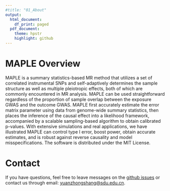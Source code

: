 ---
#title: "01_About"
output:
  html_document:
    df_print: paged
  pdf_document:
    theme: hpstr
    highlight: github
---
# MAPLE Overview

MAPLE is a summary statistics-based MR method that utilizes a set of correlated instrumental SNPs and self-adaptively determines the sample structure as well as multiple pleiotropic effects, both of which are commonly encountered in MR analysis. MAPLE can be used straightforward regardless of the proportion of sample overlap between the exposure GWAS and the outcome GWAS. MAPLE first accurately estimate the error matrix parameter using data from genome-wide summary statistics, then places the inference of the causal effect into a likelihood framework, accompanied by a scalable sampling-based algorithm to obtain calibrated p-values. With extensive simulations and real applications, we have illustrated MAPLE can control type I error, boost power, obtain accurate estimates, and is robust against reverse causality and model misspecifications. The software is distributed under the MIT License.

# Contact

If you have questions, feel free to leave messages on the [github issues](https://github.com/yuanzhongshang/MAPLE/issues) or contact us through email: <yuanzhongshang@sdu.edu.cn>.